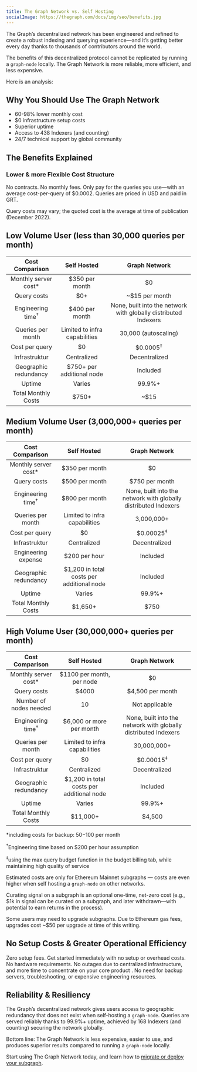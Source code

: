 ```yaml
---
title: The Graph Network vs. Self Hosting
socialImage: https://thegraph.com/docs/img/seo/benefits.jpg
---
```


The Graph’s decentralized network has been engineered and refined to create a robust indexing and querying experience—and it’s getting better every day thanks to thousands of contributors around the world.

The benefits of this decentralized protocol cannot be replicated by running a `graph-node` locally. The Graph Network is more reliable, more efficient, and less expensive.

Here is an analysis:

## Why You Should Use The Graph Network

- 60-98% lower monthly cost
- $0 infrastructure setup costs
- Superior uptime
- Access to 438 Indexers (and counting)
- 24/7 technical support by global community

## The Benefits Explained

### Lower & more Flexible Cost Structure

No contracts. No monthly fees. Only pay for the queries you use—with an average cost-per-query of $0.0002. Queries are priced in USD and paid in GRT.

Query costs may vary; the quoted cost is the average at time of publication (December 2022).

## Low Volume User (less than 30,000 queries per month)

|       Cost Comparison        |               Self Hosted               |                          Graph Network                          |
|:----------------------------:|:---------------------------------------:|:---------------------------------------------------------------:|
|   Monthly server cost\*    |             $350 per month              |                               $0                                |
|         Query costs          |                   $0+                   |                         ~$15 per month                          |
| Engineering time<sup>†</sup> |             $400 per month              | None, built into the network with globally distributed Indexers |
|      Queries per month       |      Limited to infra capabilities      |                      30,000 (autoscaling)                       |
|        Cost per query        |                   $0                    |                       $0.0005<sup>‡</sup>                       |
|        Infrastruktur         |               Centralized               |                          Decentralized                          |
|    Geographic redundancy     |        $750+ per additional node        |                            Included                             |
|            Uptime            |                 Varies                  |                             99.9%+                              |
|     Total Monthly Costs      | <span className="highlight-row" />$750+ |                              ~$15                               |

## Medium Volume User (3,000,000+ queries per month)

|       Cost Comparison        |                Self Hosted                 |                          Graph Network                          |
|:----------------------------:|:------------------------------------------:|:---------------------------------------------------------------:|
|   Monthly server cost\*    |               $350 per month               |                               $0                                |
|         Query costs          |               $500 per month               |                         $750 per month                          |
| Engineering time<sup>†</sup> |               $800 per month               | None, built into the network with globally distributed Indexers |
|      Queries per month       |       Limited to infra capabilities        |                           3,000,000+                            |
|        Cost per query        |                     $0                     |                      $0.00025<sup>‡</sup>                       |
|        Infrastruktur         |                Centralized                 |                          Decentralized                          |
|     Engineering expense      |               $200 per hour                |                            Included                             |
|    Geographic redundancy     | $1,200 in total costs per additional node  |                            Included                             |
|            Uptime            |                   Varies                   |                             99.9%+                              |
|     Total Monthly Costs      | <span className="highlight-row" /> $1,650+ |                              $750                               |

## High Volume User (30,000,000+ queries per month)

|       Cost Comparison        |                 Self Hosted                 |                          Graph Network                          |
|:----------------------------:|:-------------------------------------------:|:---------------------------------------------------------------:|
|   Monthly server cost\*    |          $1100 per month, per node          |                               $0                                |
|         Query costs          |                    $4000                    |                        $4,500 per month                         |
|    Number of nodes needed    |                     10                      |                         Not applicable                          |
| Engineering time<sup>†</sup> |          $6,000 or more per month           | None, built into the network with globally distributed Indexers |
|      Queries per month       |        Limited to infra capabilities        |                           30,000,000+                           |
|        Cost per query        |                     $0                      |                      $0.00015<sup>‡</sup>                       |
|        Infrastruktur         |                 Centralized                 |                          Decentralized                          |
|    Geographic redundancy     |  $1,200 in total costs per additional node  |                            Included                             |
|            Uptime            |                   Varies                    |                             99.9%+                              |
|     Total Monthly Costs      | <span className="highlight-row" /> $11,000+ |                             $4,500                              |

\*including costs for backup: $50-$100 per month

<sup>†</sup>Engineering time based on $200 per hour assumption

<sup>‡</sup>using the max query budget function in the budget billing tab, while maintaining high quality of service

Estimated costs are only for Ethereum Mainnet subgraphs — costs are even higher when self hosting a `graph-node` on other networks.

Curating signal on a subgraph is an optional one-time, net-zero cost (e.g., $1k in signal can be curated on a subgraph, and later withdrawn—with potential to earn returns in the process).

Some users may need to upgrade subgraphs. Due to Ethereum gas fees, upgrades cost ~$50 per upgrade at time of this writing.

## No Setup Costs & Greater Operational Efficiency

Zero setup fees. Get started immediately with no setup or overhead costs. No hardware requirements. No outages due to centralized infrastructure, and more time to concentrate on your core product . No need for backup servers, troubleshooting, or expensive engineering resources.

## Reliability & Resiliency

The Graph’s decentralized network gives users access to geographic redundancy that does not exist when self-hosting a `graph-node`. Queries are served reliably thanks to 99.9%+ uptime, achieved by 168 Indexers (and counting) securing the network globally.

Bottom line: The Graph Network is less expensive, easier to use, and produces superior results compared to running a `graph-node` locally.

Start using The Graph Network today, and learn how to [migrate or deploy your subgraph](https://thegraph.com/blog/how-to-migrate-ethereum-subgraph).
